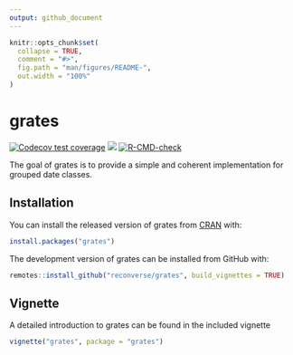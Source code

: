 ```yaml
---
output: github_document
---
```


<!-- README.md is generated from README.Rmd. Please edit that file -->

```r
knitr::opts_chunk$set(
  collapse = TRUE,
  comment = "#>",
  fig.path = "man/figures/README-",
  out.width = "100%"
)
```

# grates

<!-- badges: start -->
[![Codecov test coverage](https://codecov.io/gh/reconverse/grates/branch/main/graph/badge.svg)](https://app.codecov.io/gh/reconverse/grates?branch=main)
[![](https://raw.githubusercontent.com/reconverse/reconverse.github.io/master/images/badge-maturing.svg)](https://www.reconverse.org/lifecycle.html#maturing)
[![R-CMD-check](https://github.com/reconverse/grates/actions/workflows/R-CMD-check.yaml/badge.svg)](https://github.com/reconverse/grates/actions/workflows/R-CMD-check.yaml)
<!-- badges: end -->

The goal of grates is to provide a simple and coherent implementation for
grouped date classes.

## Installation

You can install the released version of grates from [CRAN](https://cran.r-project.org/) with:

```r
install.packages("grates")
```


::: {.pkgdown-devel}
The development version of grates can be installed from GitHub with:
```r
remotes::install_github("reconverse/grates", build_vignettes = TRUE)
```
:::



## Vignette

A detailed introduction to grates can be found in the included vignette

```r
vignette("grates", package = "grates")
```
